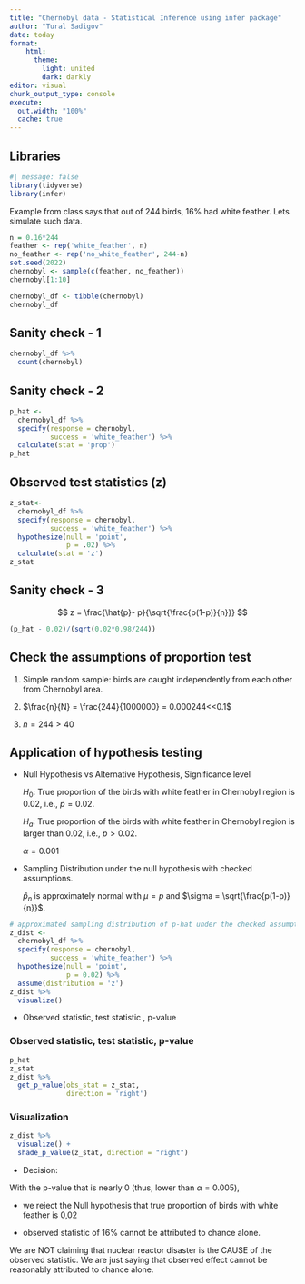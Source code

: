 ```yaml
---
title: "Chernobyl data - Statistical Inference using infer package"
author: "Tural Sadigov"
date: today
format: 
    html:
      theme: 
        light: united
        dark: darkly
editor: visual
chunk_output_type: console
execute:
  out.width: "100%"
  cache: true
---
```


## Libraries

```r
#| message: false
library(tidyverse)
library(infer)
```

Example from class says that out of 244 birds, 16% had white feather. Lets simulate such data.

```r
n = 0.16*244
feather <- rep('white_feather', n)
no_feather <- rep('no_white_feather', 244-n)
set.seed(2022)
chernobyl <- sample(c(feather, no_feather))
chernobyl[1:10]

chernobyl_df <- tibble(chernobyl)
chernobyl_df
```

## Sanity check - 1

```r
chernobyl_df %>% 
  count(chernobyl)
```

## Sanity check - 2

```r
p_hat <-   
  chernobyl_df %>% 
  specify(response = chernobyl, 
          success = 'white_feather') %>% 
  calculate(stat = 'prop')
p_hat
```

## Observed test statistics (z)

```r
z_stat<- 
  chernobyl_df %>% 
  specify(response = chernobyl, 
          success = 'white_feather') %>% 
  hypothesize(null = 'point', 
              p = .02) %>% 
  calculate(stat = 'z')
z_stat
```

## Sanity check - 3

$$
z = \frac{\hat{p}- p}{\sqrt{\frac{p(1-p)}{n}}}
$$

```r
(p_hat - 0.02)/(sqrt(0.02*0.98/244))
```

## Check the assumptions of proportion test

1.  Simple random sample: birds are caught independently from each other from Chernobyl area.

2.  $\frac{n}{N} = \frac{244}{1000000} = 0.000244<<0.1$

3.  $n = 244 > 40$

## Application of hypothesis testing

-   Null Hypothesis vs Alternative Hypothesis, Significance level

    $H_0:$ True proportion of the birds with white feather in Chernobyl region is 0.02, i.e., $p = 0.02$.

    $H_a:$ True proportion of the birds with white feather in Chernobyl region is larger than 0.02, i.e., $p > 0.02$.

    $\alpha = 0.001$

-   Sampling Distribution under the null hypothesis with checked assumptions.

    $\hat{p}_n$ is approximately normal with $\mu = p$ and $\sigma = \sqrt{\frac{p(1-p)}{n}}$.

```r
# approximated sampling distribution of p-hat under the checked assumptions
z_dist <- 
  chernobyl_df %>% 
  specify(response = chernobyl, 
          success = 'white_feather') %>% 
  hypothesize(null = 'point', 
              p = 0.02) %>% 
  assume(distribution = 'z') 
z_dist %>% 
  visualize()
```

-   Observed statistic, test statistic , p-value

### Observed statistic, test statistic, p-value

```r
p_hat
z_stat
z_dist %>% 
  get_p_value(obs_stat = z_stat, 
              direction = 'right')
```

### Visualization

```r
z_dist %>% 
  visualize() +
  shade_p_value(z_stat, direction = "right")
```

-   Decision:

With the p-value that is nearly 0 (thus, lower than $\alpha = 0.005$),

-   we reject the Null hypothesis that true proportion of birds with white feather is 0,02

-   observed statistic of 16% cannot be attributed to chance alone.

We are NOT claiming that nuclear reactor disaster is the CAUSE of the observed statistic. We are just saying that observed effect cannot be reasonably attributed to chance alone.


